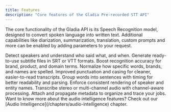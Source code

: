 ```yaml
---
title: Features
description: "Core features of the Gladia Pre-recorded STT API"
---
```


The core functionality of the Gladia API is its Speech Recognition model, designed to convert spoken language into written text. Additional capabilities like diarization, summarization, translation, custom prompts and more can be enabled by adding parameters to your request.

<CardGroup cols={3}>
<Card
    title="Speaker Diarization"
    icon="user-group"
    href="/chapters/pre-recorded-stt/features/speaker-diarization"
  >
    Detect speakers and understand who said what, and when.
  </Card>
  <Card
    title="Export subtitles (SRT/VTT)"
    icon="code"
    href="/chapters/pre-recorded-stt/features/subtitles"
  >
    Generate ready-to-use subtitle files in SRT or VTT formats.
  </Card>
  <Card
    title="Custom vocabulary"
    icon="language"
    href="/chapters/pre-recorded-stt/features/custom-vocabulary"
  >
    Boost recognition accuracy for brand, product, and domain terms.
  </Card>
  <Card
    title="Custom spelling"
    icon="gear"
    href="/chapters/pre-recorded-stt/features/custom-spelling"
  >
    Normalize how specific words, brands, and names are spelled.
  </Card>
  <Card
    title="Enhanced punctuation"
    icon="list-check"
    href="/chapters/pre-recorded-stt/features/enhanced-punctuation"
  >
    Improved punctuation and casing for cleaner, easier-to-read transcripts.
  </Card>
  <Card
    title="Sentences"
    icon="list-check"
    href="/chapters/pre-recorded-stt/features/sentences"
  >
    Group words into sentences with timing for better readability and parsing.
  </Card>
  <Card
    title="Name consistency"
    icon="id-card-clip"
    href="/chapters/pre-recorded-stt/features/name-consistency"
  >
    Enforce consistent rendering of speaker and entity names.
  </Card>
  <Card
    title="Dual or multiple channels"
    icon="volume"
    href="/chapters/pre-recorded-stt/features/multiple-channels"
  >
    Transcribe stereo or multi-channel audio with channel-aware processing.
  </Card>
  <Card
    title="Custom metadata"
    icon="magnifying-glass-chart"
    href="/chapters/pre-recorded-stt/features/custom-metadata"
  >
    Attach and propagate metadata to organize and trace your jobs.
  </Card>
</CardGroup>

<Tip>
Want to know more about the audio intelligence features? Check out our [Audio Intelligence](/chapters/audio-intelligence) chapter.
</Tip>